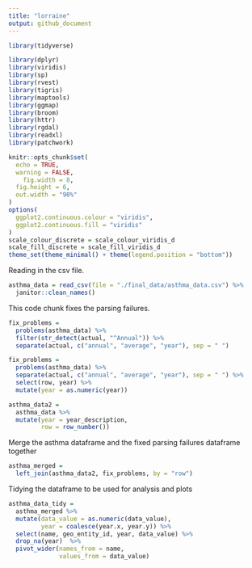 ```yaml
---
title: "lorraine"
output: github_document
---
```


```r
library(tidyverse)

library(dplyr)
library(viridis)
library(sp)
library(rvest)
library(tigris)
library(maptools)
library(ggmap)
library(broom)
library(httr)
library(rgdal)
library(readxl)
library(patchwork)

knitr::opts_chunk$set(
  echo = TRUE,
  warning = FALSE,
	fig.width = 8, 
  fig.height = 6,
  out.width = "90%"
)
options(
  ggplot2.continuous.colour = "viridis",
  ggplot2.continuous.fill = "viridis"
)
scale_colour_discrete = scale_colour_viridis_d
scale_fill_discrete = scale_fill_viridis_d
theme_set(theme_minimal() + theme(legend.position = "bottom"))
```

Reading in the csv file. 

```r
asthma_data = read_csv(file = "./final_data/asthma_data.csv") %>%
  janitor::clean_names()
```

This code chunk fixes the parsing failures.

```r
fix_problems = 
  problems(asthma_data) %>%
  filter(str_detect(actual, "^Annual")) %>%
  separate(actual, c("annual", "average", "year"), sep = " ")
```

```r
fix_problems = 
  problems(asthma_data) %>%
  separate(actual, c("annual", "average", "year"), sep = " ") %>%
  select(row, year) %>%
  mutate(year = as.numeric(year))
```

```r
asthma_data2 = 
  asthma_data %>%
  mutate(year = year_description, 
         row = row_number())
```

Merge the asthma dataframe and the fixed parsing failures dataframe together

```r
asthma_merged =
  left_join(asthma_data2, fix_problems, by = "row")
```

Tidying the dataframe to be used for analysis and plots

```r
asthma_data_tidy = 
  asthma_merged %>%
  mutate(data_value = as.numeric(data_value), 
         year = coalesce(year.x, year.y)) %>%
  select(name, geo_entity_id, year, data_value) %>%
  drop_na(year)  %>%
  pivot_wider(names_from = name,
              values_from = data_value)
```


